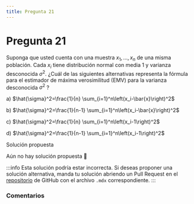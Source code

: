 ```yaml
---
title: Pregunta 21
---
```



# Pregunta 21

Suponga que usted cuenta con una muestra $x_1, \ldots, x_n$ de una misma población. Cada $x_i$ tiene distribución normal con media 1 y varianza desconocida $\sigma^2$.
¿Cuál de las siguientes alternativas representa la fórmula para el estimador de máxima verosimilitud (EMV) para la varianza desconocida $\sigma^2$ ?

a) $\hat{\sigma}^2=\frac{1}{n} \sum_{i=1}^n\left(x_i-\bar{x}\right)^2$

b) $\hat{\sigma}^2=\frac{1}{n-1} \sum_{i=1}^n\left(x_i-\bar{x}\right)^2$

c) $\hat{\sigma}^2=\frac{1}{n} \sum_{i=1}^n\left(x_i-1\right)^2$

d) $\hat{\sigma}^2=\frac{1}{n-1} \sum_{i=1}^n\left(x_i-1\right)^2$

<MDXDetails>
<summary>Solución propuesta</summary>

Aún no hay solución propuesta 🥲

:::info 
Esta solución podría estar incorrecta. Si deseas proponer una solución alternativa, manda tu solución abriendo
un Pull Request en el [repositorio](https://github.com/crow-rojas/apuntes-fundamentals/pulls) de GitHub con el archivo
`.mdx` correspondiente. 
:::

</MDXDetails>

### Comentarios

<Disqus
  url="https://crow-rojas.github.io/apuntes-fundamentals/docs/Probabilidades y Estadística/exercises/2018-2/p21"
  identifier="Probabilidades y Estadística/exercises/2018-2/p21"
  title="2018-2 Probabilidades y Estadística - Pregunta 21"
/>
